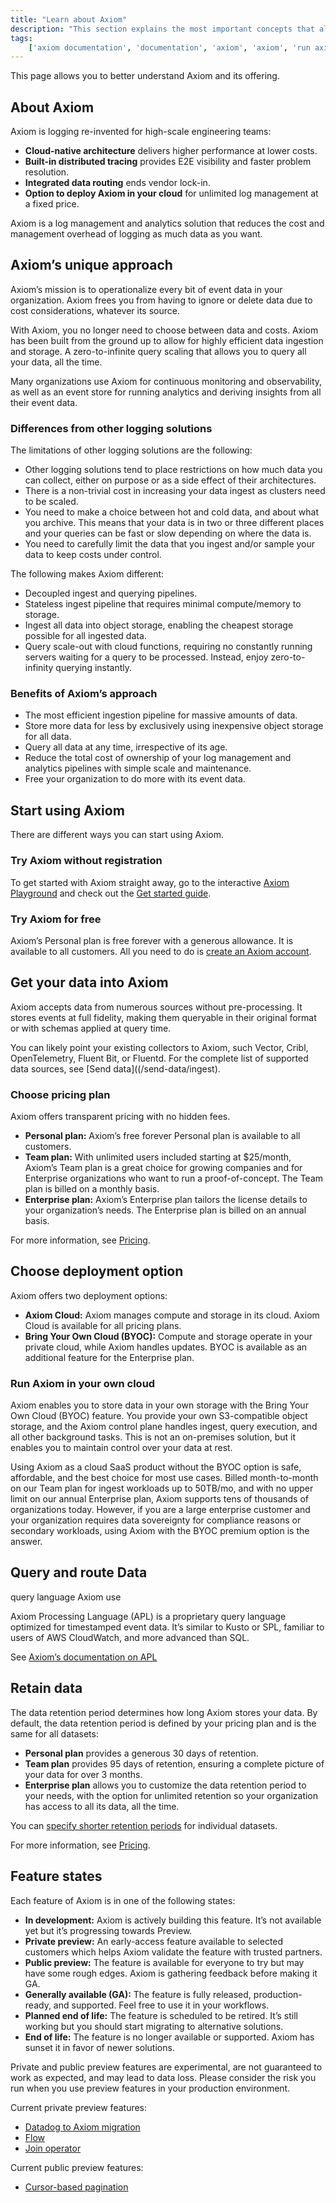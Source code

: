 ```yaml
---
title: "Learn about Axiom"
description: "This section explains the most important concepts that allow you to gain a deep understanding of Axiom."
tags:
    ['axiom documentation', 'documentation', 'axiom', 'axiom', 'run axiom', 'retain data', 'faq', 'frequently asked questions']
---
```


This page allows you to better understand Axiom and its offering.

## About Axiom

Axiom is logging re-invented for high-scale engineering teams:

- **Cloud-native architecture** delivers higher performance at lower costs.
- **Built-in distributed tracing** provides E2E visibility and faster problem resolution.
- **Integrated data routing** ends vendor lock-in.
- **Option to deploy Axiom in your cloud** for unlimited log management at a fixed price.

Axiom is a log management and analytics solution that reduces the cost and management overhead of logging as much data as you want.

## Axiom’s unique approach

Axiom’s mission is to operationalize every bit of event data in your organization. Axiom frees you from having to ignore or delete data due to cost considerations, whatever its source.

With Axiom, you no longer need to choose between data and costs. Axiom has been built from the ground up to allow for highly efficient data ingestion and storage. A zero-to-infinite query scaling that allows you to query all your data, all the time.

Many organizations use Axiom for continuous monitoring and observability, as well as an event store for running analytics and deriving insights from all their event data.

### Differences from other logging solutions

The limitations of other logging solutions are the following:

- Other logging solutions tend to place restrictions on how much data you can collect, either on purpose or as a side effect of their architectures.
- There is a non-trivial cost in increasing your data ingest as clusters need to be scaled.
- You need to make a choice between hot and cold data, and about what you archive. This means that your data is in two or three different places and your queries can be fast or slow depending on where the data is.
- You need to carefully limit the data that you ingest and/or sample your data to keep costs under control.

The following makes Axiom different:

- Decoupled ingest and querying pipelines.
- Stateless ingest pipeline that requires minimal compute/memory to storage.
- Ingest all data into object storage, enabling the cheapest storage possible for all ingested data.
- Query scale-out with cloud functions, requiring no constantly running servers waiting for a query to be processed. Instead, enjoy zero-to-infinity querying instantly.

### Benefits of Axiom’s approach

- The most efficient ingestion pipeline for massive amounts of data.
- Store more data for less by exclusively using inexpensive object storage for all data.
- Query all data at any time, irrespective of its age.
- Reduce the total cost of ownership of your log management and analytics pipelines with simple scale and maintenance.
- Free your organization to do more with its event data.

## Start using Axiom

There are different ways you can start using Axiom.

### Try Axiom without registration

To get started with Axiom straight away, go to the interactive [Axiom Playground](https://play.axiom.co/) and check out the [Get started guide](/getting-started-guide/getting-started).

### Try Axiom for free

Axiom’s Personal plan is free forever with a generous allowance. It is available to all customers. All you need to do is [create an Axiom account](https://app.axiom.co/register).

## Get your data into Axiom

Axiom accepts data from numerous sources without pre-processing. It stores events at full fidelity, making them queryable in their original format or with schemas applied at query time.

You can likely point your existing collectors to Axiom, such Vector, Cribl, OpenTelemetry, Fluent Bit, or Fluentd. For the complete list of supported data sources, see [Send data]((/send-data/ingest).

### Choose pricing plan

Axiom offers transparent pricing with no hidden fees.

- **Personal plan:** Axiom’s free forever Personal plan is available to all customers.
- **Team plan:** With unlimited users included starting at $25/month, Axiom’s Team plan is a great choice for growing companies and for Enterprise organizations who want to run a proof-of-concept. The Team plan is billed on a monthly basis.
- **Enterprise plan:** Axiom’s Enterprise plan tailors the license details to your organization’s needs. The Enterprise plan is billed on an annual basis.

For more information, see [Pricing](https://axiom.co/pricing).

## Choose deployment option

Axiom offers two deployment options:

- **Axiom Cloud:** Axiom manages compute and storage in its cloud. Axiom Cloud is available for all pricing plans.
- **Bring Your Own Cloud (BYOC):** Compute and storage operate in your private cloud, while Axiom handles updates. BYOC is available as an additional feature for the Enterprise plan.

### Run Axiom in your own cloud

Axiom enables you to store data in your own storage with the Bring Your Own Cloud (BYOC) feature. You provide your own S3-compatible object storage, and the Axiom control plane handles ingest, query execution, and all other background tasks. This is not an on-premises solution, but it enables you to maintain control over your data at rest.

Using Axiom as a cloud SaaS product without the BYOC option is safe, affordable, and the best choice for most use cases. Billed month-to-month on our Team plan for ingest workloads up to 50TB/mo, and with no upper limit on our annual Enterprise plan, Axiom supports tens of thousands of organizations today. However, if you are a large enterprise customer and your organization requires data sovereignty for compliance reasons or secondary workloads, using Axiom with the BYOC premium option is the answer.

## Query and route Data

query language Axiom use

Axiom Processing Language (APL) is a proprietary query language optimized for timestamped event data. It’s similar to Kusto or SPL, familiar to users of AWS CloudWatch, and more advanced than SQL.

See [Axiom’s documentation on APL](https://axiom.co/docs/apl/introduction)

## Retain data

The data retention period determines how long Axiom stores your data. By default, the data retention period is defined by your pricing plan and is the same for all datasets:

- **Personal plan** provides a generous 30 days of retention.
- **Team plan** provides 95 days of retention, ensuring a complete picture of your data for over 3 months.
- **Enterprise plan** allows you to customize the data retention period to your needs, with the option for unlimited retention so your organization has access to all its data, all the time.

You can [specify shorter retention periods](/reference/datasets#change-data-retention-period) for individual datasets.

For more information, see [Pricing](https://axiom.co/pricing).

## Feature states

Each feature of Axiom is in one of the following states:

- **In development:** Axiom is actively building this feature. It’s not available yet but it’s progressing towards Preview.
- **Private preview:** An early-access feature available to selected customers which helps Axiom validate the feature with trusted partners.
- **Public preview:** The feature is available for everyone to try but may have some rough edges. Axiom is gathering feedback before making it GA.
- **Generally available (GA):** The feature is fully released, production-ready, and supported. Feel free to use it in your workflows.
- **Planned end of life:** The feature is scheduled to be retired. It’s still working but you should start migrating to alternative solutions.
- **End of life:** The feature is no longer available or supported. Axiom has sunset it in favor of newer solutions.

<Warning>
Private and public preview features are experimental, are not guaranteed to work as expected, and may lead to data loss. Please consider the risk you run when you use preview features in your production environment.
</Warning>

Current private preview features:

- [Datadog to Axiom migration](/send-data/datadog)
- [Flow](/process-data/introduction)
- [Join operator](/apl/tabular-operators/join-operator)

Current public preview features:
- [Cursor-based pagination](/restapi/pagination)